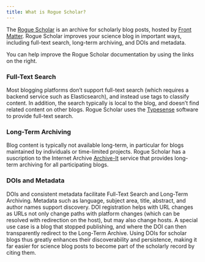 ```yaml
---
title: What is Rogue Scholar?
---
```


The [Rogue Scholar](https://rogue-scholar.org) is an archive for scholarly blog posts, hosted by [Front Matter](https://front-matter.io). Rogue Scholar improves your science blog in important ways, including full-text search, long-term archiving, and DOIs and metadata.

:::{.callout-tip}
You can help improve the Rogue Scholar documentation by using the links on the right.
:::

### Full-Text Search

Most blogging platforms don't support full-text search (which requires a backend service such as Elasticsearch), and instead use tags to classify content. In addition, the search typically is local to the blog, and 
doesn't find related content on other blogs. Rogue Scholar uses the [Typesense](https://typesense.org/) software to provide
full-text search.

### Long-Term Archiving

Blog content is typically not available long-term, in particular for blogs maintained by individuals or time-limited projects. Rogue Scholar has a suscription to the Internet Archive [Archive-It](https://archive-it.org/home/rogue-scholar) service that provides long-term archiving for all participating blogs.

### DOIs and Metadata

DOIs and consistent metadata facilitate Full-Text Search and Long-Term Archiving. Metadata such as language, subject area, title, abstract, and author names support discovery. DOI registration helps with URL changes as URLs not only change paths with platform changes (which can be resolved with redirection
on the host), but may also change hosts. A special use case is a blog that stopped publishing, and 
where the DOI can then transparently redirect to the Long-Term Archive. Using DOIs for scholar blogs
thus greatly enhances their discoverability and persistence, making it far easier for science blog posts
to become part of the scholarly record by citing them.
